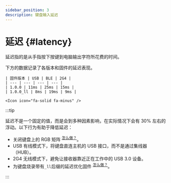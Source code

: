 ```yaml
---
sidebar_position: 3
description: 键盘输入延迟
---
```



# 延迟  {#latency}

延迟指的是从手指按下按键到电脑输出字符所花费的时间。

下方的数据记录了各版本和固件的延迟表现。

<Tabs queryString="pcb-variant">
  <TabItem value="hotswap" label="热插拔" default>

    | 固件版本 | USB | BLE | 2G4 |
    | --- | --- | --- | --- |
    | 1.0.0 | 11ms | 25ms | 15ms |
    | 1.0.0_ll | 8ms | 19ms | 9ms |

  </TabItem>
  <TabItem value="soldered" label="焊接">
    
    <Icon icon="fa-solid fa-minus" />

  </TabItem>
</Tabs>

:::tip

延迟不是一个固定的值，而是会到多种因素影响，在实际情况下会有 30% 左右的浮动。以下行为有助于降低延迟：

* 关闭键盘上的 RGB 矩阵 <sup>[<Icon icon="fa-solid fa-compass" /> 怎么做？](/docs-elysium/lighting/rgb-matrix/#keycode-behaviour)</sup>。
* USB 有线模式下，将键盘直连主机的 USB 接口，而不是通过集线器（HUB）。
* 2G4 无线模式下，避免让接收器靠近正在工作中的 USB 3.0 设备。
* 为键盘烧录带有`_ll`后缀的延迟优化固件 <sup>[<Icon icon="fa-solid fa-compass" /> 怎么做？](/docs-elysium/firmware-update/mcu-firmware-update)</sup>。

:::